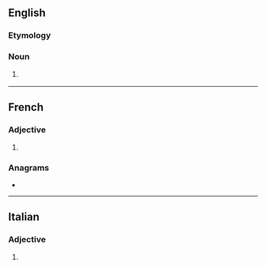 ==English==

===Etymology===
{{suffix|en|cadet|ette}}

===Noun===
{{en-noun}}

# {{lb|en|rare}} {{feminine noun of|cadet|lang=en}}

----

==French==

===Adjective===
{{head|fr|adjective form}}

# {{feminine singular of|cadet|lang=fr}}
#: {{uxi|fr|la sœur '''cadette'''|the '''younger''' sister}}

===Anagrams===
* {{l|fr|détecta}}

----

==Italian==

===Adjective===
{{head|it|adjective form}}

# {{feminine plural of|cadetto|lang=it}}